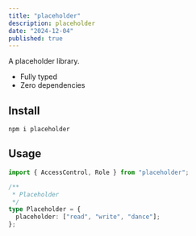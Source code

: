 ```yaml
---
title: "placeholder"
description: placeholder
date: "2024-12-04"
published: true
---
```


A placeholder library.

- Fully typed
- Zero dependencies

## Install

```sh-session
npm i placeholder
```

## Usage

```ts
import { AccessControl, Role } from "placeholder";

/**
 * Placeholder
 */
type Placeholder = {
  placeholder: ["read", "write", "dance"];
};
```
